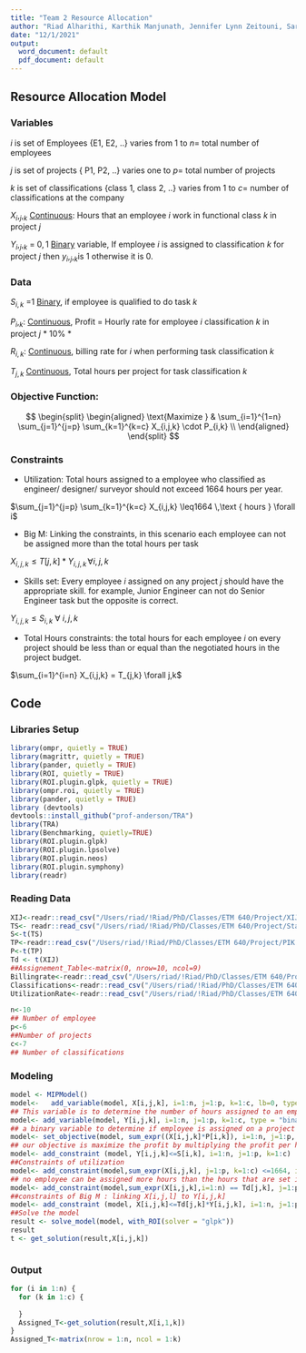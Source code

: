 ```yaml
---
title: "Team 2 Resource Allocation"
author: "Riad Alharithi, Karthik Manjunath, Jennifer Lynn Zeitouni, Sara Ferdousi, Vladislav Ruchin "
date: "12/1/2021"
output:
  word_document: default
  pdf_document: default
---
```


## Resource Allocation Model

### Variables

$i$ is set of Employees {E1, E2, ..} varies from 1 to $n=$ total number of employees

$j$ is set of projects { P1, P2, ..} varies one to $p=$ total number of projects

$k$ is set of classifications {class 1, class 2, ..} varies from 1 to $c=$ number of classifications at the company

$X_i,_j,_k$ [Continuous]{.ul}: Hours that an employee $i$ work in functional class $k$ in project $j$

$Y_i,_j,_k$ = ${0, 1}$ [Binary]{.ul} variable, If employee $i$ is assigned to classification $k$ for project $j$ then $y_i,_j,_k$is 1 otherwise it is 0.

### Data

$S_{i,k}$ =1 [Binary]{.ul}, if employee is qualified to do task $k$

$P_i,_k$: [Continuous]{.ul}, Profit = Hourly rate for employee $i$ classification $k$ in project $j$ \* 10% \*

$R_{i,k}$: [Continuous]{.ul}, billing rate for $i$ when performing task classification $k$

$T_{j,k}$ [Continuous]{.ul}, Total hours per project for task classification $k$

### **Objective Function:**

$$
 \begin{split}
 \begin{aligned}
    \text{Maximize  }   &  \sum_{i=1}^{1=n} \sum_{j=1}^{j=p} \sum_{k=1}^{k=c} X_{i,j,k} \cdot P_{i,k} \\
 \end{aligned}
 \end{split}
$$

### **Constraints**

-   Utilization: Total hours assigned to a employee who classified as engineer/ designer/ surveyor should not exceed 1664 hours per year.

$\sum_{j=1}^{j=p} \sum_{k=1}^{k=c} X_{i,j,k} \leq1664 \,\text { hours } \forall i$

-   Big M: Linking the constraints, in this scenario each employee can not be assigned more than the total hours per task

$X_{i,j,k}\leq T[j,k] * Y_{i,j,k} \,\forall i,j,k$

-   Skills set: Every employee $i$ assigned on any project $j$ should have the appropriate skill. for example, Junior Engineer can not do Senior Engineer task but the opposite is correct.

$Y_{i,j,k}\leq S_{i,k}\ \forall\ i, j, k$

-   Total Hours constraints: the total hours for each employee $i$ on every project should be less than or equal than the negotiated hours in the project budget.

$\sum_{i=1}^{i=n} X_{i,j,k} = T_{j,k} \forall j,k$

## Code

### Libraries Setup

```r
library(ompr, quietly = TRUE)
library(magrittr, quietly = TRUE)
library(pander, quietly = TRUE)
library(ROI, quietly = TRUE)
library(ROI.plugin.glpk, quietly = TRUE)
library(ompr.roi, quietly = TRUE)
library(pander, quietly = TRUE)
library (devtools)
devtools::install_github("prof-anderson/TRA")
library(TRA)
library(Benchmarking, quietly=TRUE)
library(ROI.plugin.glpk)
library(ROI.plugin.lpsolve)
library(ROI.plugin.neos)
library(ROI.plugin.symphony)
library(readr)
```

### Reading Data

```r

XIJ<-readr::read_csv("/Users/riad/!Riad/PhD/Classes/ETM 640/Project/XIJ.csv")
TS<- readr::read_csv("/Users/riad/!Riad/PhD/Classes/ETM 640/Project/StaffSKills.csv")
S<-t(TS)
TP<-readr::read_csv("/Users/riad/!Riad/PhD/Classes/ETM 640/Project/PIK.csv")
P<-t(TP)
Td <- t(XIJ)
##Assignement_Table<-matrix(0, nrow=10, ncol=9)
Billingrate<-readr::read_csv("/Users/riad/!Riad/PhD/Classes/ETM 640/Project/BillingRates.csv")
Classifications<-readr::read_csv("/Users/riad/!Riad/PhD/Classes/ETM 640/Project/Classifications.csv")
UtilizationRate<-readr::read_csv("/Users/riad/!Riad/PhD/Classes/ETM 640/Project/UtilizationRate.csv")

n<-10
## Number of employee
p<-6
##Number of projects
c<-7
## Number of classifications
```

### Modeling

```r
model <- MIPModel() 
model<-   add_variable(model, X[i,j,k], i=1:n, j=1:p, k=1:c, lb=0, type= "continuous")
## This variable is to determine the number of hours assigned to an employee on each project with specific classification
model<- add_variable(model, Y[i,j,k], i=1:n, j=1:p, k=1:c, type = "binary") 
## a binary variable to determine if employee is assigned on a project with a specific classification
model<- set_objective(model, sum_expr((X[i,j,k]*P[i,k]), i=1:n, j=1:p, k=1:c), "max")
## our objective is maximize the profit by multiplying the profit per hour per class (P[i,k]) by the assigned hours to employee i  
model<- add_constraint (model, Y[i,j,k]<=S[i,k], i=1:n, j=1:p, k=1:c)
##Constraints of utilization
model<- add_constraint(model,sum_expr(X[i,j,k], j=1:p, k=1:c) <=1664, i=1:n)
## no employee can be assigned more hours than the hours that are set in the project for that classification.
model<- add_constraint(model,sum_expr(X[i,j,k],i=1:n) == Td[j,k], j=1:p, k=1:c)
##constraints of Big M : linking X[i,j,l] to Y[i,j,k]
model<- add_constraint (model, X[i,j,k]<=Td[j,k]*Y[i,j,k], i=1:n, j=1:p, k=1:c)
##Solve the model
result <- solve_model(model, with_ROI(solver = "glpk"))
result
t <- get_solution(result,X[i,j,k])



```

### Output

```r

for (i in 1:n) {
  for (k in 1:c) {
    
  }
  Assigned_T<-get_solution(result,X[i,1,k])
}
Assigned_T<-matrix(nrow = 1:n, ncol = 1:k)

```
